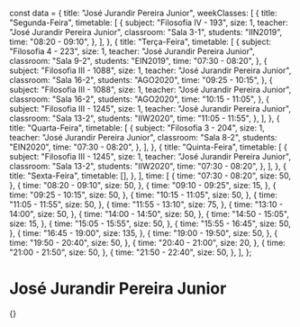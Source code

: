 const data = {
  title: "José Jurandir Pereira Junior",
  weekClasses: [
    {
      title: "Segunda-Feira",
      timetable: [
        {
          subject: "Filosofia IV - 193",
          size: 1,
          teacher: "José Jurandir Pereira Junior",
          classroom: "Sala 3-1",
          students: "IIN2019",
          time: "08:20 - 09:10",
        },
      ],
    },
    {
      title: "Terça-Feira",
      timetable: [
        {
          subject: "Filosofia 4 - 223",
          size: 1,
          teacher: "José Jurandir Pereira Junior",
          classroom: "Sala 9-2",
          students: "EIN2019",
          time: "07:30 - 08:20",
        },
        {
          subject: "Filosofia III - 1088",
          size: 1,
          teacher: "José Jurandir Pereira Junior",
          classroom: "Sala 16-2",
          students: "AGO2020",
          time: "09:25 - 10:15",
        },
        {
          subject: "Filosofia III - 1088",
          size: 1,
          teacher: "José Jurandir Pereira Junior",
          classroom: "Sala 16-2",
          students: "AGO2020",
          time: "10:15 - 11:05",
        },
        {
          subject: "Filosofia III - 1245",
          size: 1,
          teacher: "José Jurandir Pereira Junior",
          classroom: "Sala 13-2",
          students: "IIW2020",
          time: "11:05 - 11:55",
        },
      ],
    },
    {
      title: "Quarta-Feira",
      timetable: [
        {
          subject: "Filosofia 3 - 204",
          size: 1,
          teacher: "José Jurandir Pereira Junior",
          classroom: "Sala 8-2",
          students: "EIN2020",
          time: "07:30 - 08:20",
        },
      ],
    },
    {
      title: "Quinta-Feira",
      timetable: [
        {
          subject: "Filosofia III - 1245",
          size: 1,
          teacher: "José Jurandir Pereira Junior",
          classroom: "Sala 13-2",
          students: "IIW2020",
          time: "07:30 - 08:20",
        },
      ],
    },
    {
      title: "Sexta-Feira",
      timetable: [],
    },
  ],
  time: [
    {
      time: "07:30 - 08:20",
      size: 50,
    },
    {
      time: "08:20 - 09:10",
      size: 50,
    },
    {
      time: "09:10 - 09:25",
      size: 15,
    },
    {
      time: "09:25 - 10:15",
      size: 50,
    },
    {
      time: "10:15 - 11:05",
      size: 50,
    },
    {
      time: "11:05 - 11:55",
      size: 50,
    },
    {
      time: "11:55 - 13:10",
      size: 75,
    },
    {
      time: "13:10 - 14:00",
      size: 50,
    },
    {
      time: "14:00 - 14:50",
      size: 50,
    },
    {
      time: "14:50 - 15:05",
      size: 15,
    },
    {
      time: "15:05 - 15:55",
      size: 50,
    },
    {
      time: "15:55 - 16:45",
      size: 50,
    },
    {
      time: "16:45 - 19:00",
      size: 135,
    },
    {
      time: "19:00 - 19:50",
      size: 50,
    },
    {
      time: "19:50 - 20:40",
      size: 50,
    },
    {
      time: "20:40 - 21:00",
      size: 20,
    },
    {
      time: "21:00 - 21:50",
      size: 50,
    },
    {
      time: "21:50 - 22:40",
      size: 50,
    },
  ],
};

# José Jurandir Pereira Junior

<div>
  {<Grid title={data.title} weekClasses={data.weekClasses} time={data.time} />}
</div>
